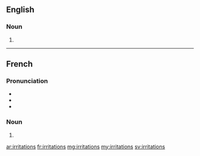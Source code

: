 ==English==

===Noun===
{{head|en|noun plural form}}

# {{plural of|irritation|lang=en}}

----

==French==

===Pronunciation===
* {{IPA|/i.ʁi.tas.jɔ̃/|lang=fr}}
* {{rhymes|ɔ̃|lang=fr}}
* {{homophones|irritation|lang=fr}}

===Noun===
{{head|fr|noun plural form|g=f}}

# {{plural of|irritation|lang=fr}}

[[ar:irritations]]
[[fr:irritations]]
[[mg:irritations]]
[[my:irritations]]
[[sv:irritations]]